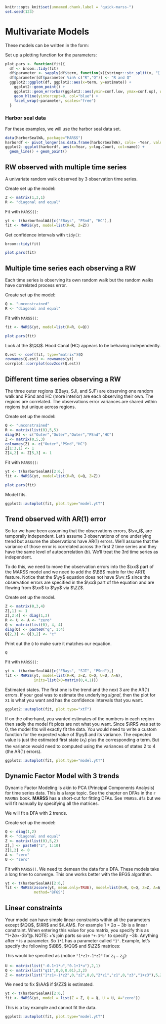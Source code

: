 ```r
knitr::opts_knit$set(unnamed.chunk.label = "quick-marss-")
set.seed(123)
```

# Multivariate Models {#chap-marss}

These models can be written in the form:
\begin{equation}
\begin{gathered}
\xx_t = \BB_t\xx_{t-1} + \uu_t + \CC_t\cc_t + \GG_t\ww_t, \text{ } \ww_t \sim \MVN(0,\QQ_t) \\
\yy_t = \ZZ_t\xx_t + \aa_t + \DD_t\dd_t + \HH_t\vv_t, \text{ } \vv_t \sim \MVN(0,\RR_t) \\
\xx_1 \sim \MVN(\pipi,\LAM) \text{ or } \xx_0 \sim \MVN(\pipi,\LAM)
\end{gathered}
(\#eq:short-marss)
\end{equation}

Set up a plotting function for the parameters:
```r
plot.pars <- function(fit){
  df <- broom::tidy(fit)
  df$parameter <- sapply(df$term, function(x){stringr::str_split(x, "[.]")[[1]][1]})
  df$parameter[df$parameter %in% c("R","Q")] <- "R and Q"
  ggplot2::ggplot(df, ggplot2::aes(x=term, y=estimate)) + 
    ggplot2::geom_point() +
    ggplot2::geom_errorbar(ggplot2::aes(ymin=conf.low, ymax=conf.up), width=0.2) +
    geom_hline(yintercept=0, col="blue") +
    facet_wrap(~parameter, scales="free")
  }
```

### Harbor seal data {-}

For these examples, we will use the harbor seal data set.
```r
data(harborSealWA, package="MARSS")
harbordf <- pivot_longer(as.data.frame(harborSealWA), cols= -Year, values_to="log.Count")
ggplot2::ggplot(harbordf, aes(x=Year, y=log.Count, col=name)) + 
  geom_line() + geom_point()
```

## RW observed with multiple time series

A univariate random walk observed by 3 observation time series.
\begin{equation}
\begin{gathered}
x_{t} = x_{t-1} + u + w_{t}, \text{ } w_t \sim \N(0,q)  \\
\\
\begin{bmatrix}y_1\\y_2\\y_3\end{bmatrix}_t
= \begin{bmatrix}1\\1\\1\end{bmatrix}
x_t
+ \begin{bmatrix}0\\0\\0\end{bmatrix}
+ \begin{bmatrix}v_1\\ v_2\\ v_3\end{bmatrix},
 \textrm{ } \vv_t \sim \MVN\begin{pmatrix}\begin{bmatrix}0\\0\\0\end{bmatrix},\begin{bmatrix}r&0&0\\0&r&0\\0&0&r\end{bmatrix} \end{pmatrix}
 \end{gathered}
(\#eq:short-mrw1)
\end{equation}

Create set up the model:
```r
Z <- matrix(1,3,1)
R <- "diagonal and equal"
```

Fit with `MARSS()`:
```r
yt <- t(harborSealWA)[c("EBays", "PSnd", "HC"),]
fit <- MARSS(yt, model=list(R=R, Z=Z))
```

Get confidence intervals with `tidy()`:
```r
broom::tidy(fit)
```

```r
plot.pars(fit)
```


## Multiple time series each observing a RW

Each time series is observing its own random walk but the random walks have correlated process error.
\begin{equation}
\begin{gathered}
\begin{bmatrix}x_1\\x_2\\x_3\end{bmatrix}_t
=
\begin{bmatrix}x_1\\x_2\\x_3\end{bmatrix}_{t-1}
+ \begin{bmatrix}u_1\\u_2\\u_3\end{bmatrix}
+ \begin{bmatrix}w_1\\ w_2\\ w_3\end{bmatrix},
 \textrm{ } \ww_t \sim \MVN\begin{pmatrix}\begin{bmatrix}0\\0\\0\end{bmatrix},
 \begin{bmatrix}q_1&c_{12}&c_{13}\\c_{12}&q_2&c_{23}\\c_{13}&c_{23}&q_3\end{bmatrix} \end{pmatrix}\\
 \begin{bmatrix}y_1\\y_2\\y_3\end{bmatrix}_t
= \begin{bmatrix}1&0&0\\0&1&0\\1&0&0\end{bmatrix}
\begin{bmatrix}x_1\\x_2\\x_3\end{bmatrix}_t
+ \begin{bmatrix}0\\0\\0\end{bmatrix}
+ \begin{bmatrix}v_1\\ v_2\\ v_3\end{bmatrix},
 \textrm{ } \vv_t \sim \MVN\begin{pmatrix}\begin{bmatrix}0\\0\\0\end{bmatrix},\begin{bmatrix}r&0&0\\0&r&0\\0&0&r\end{bmatrix} \end{pmatrix}  
 \end{gathered}
(\#eq:short-mrw2)
\end{equation}

Create set up the model:
```r
Q <- "unconstrained"
R <- "diagonal and equal"
```

Fit with `MARSS()`:
```r
fit <- MARSS(yt, model=list(R=R, Q=Q))
```

```r
plot.pars(fit)
```

Look at the $\QQ$. Hood Canal (HC) appears to be behaving independently.
```r
Q.est <- coef(fit, type="matrix")$Q
rownames(Q.est) <- rownames(yt)
corrplot::corrplot(cov2cor(Q.est))
```


## Different time series observing a RW

The three outer regions (EBays, SJI, and SJF) are observing one random walk and PSnd and HC (more interior) are each observing their own. The regions are correlated. The observations error variances are shared within regions but unique across regions.
\begin{equation}
\begin{gathered}
\begin{bmatrix}x_1\\x_2\\x_3\end{bmatrix}_t
=
\begin{bmatrix}x_1\\x_2\\x_3\end{bmatrix}_{t-1}
+ \begin{bmatrix}u_1\\u_2\\u_3\end{bmatrix}
+ \begin{bmatrix}w_1\\ w_2\\ w_3\end{bmatrix},
 \textrm{ } \ww_t \sim \MVN\begin{pmatrix}\begin{bmatrix}0\\0\\0\end{bmatrix},
 \begin{bmatrix}q_1&c_{12}&c_{13}\\c_{12}&q_2&c_{23}\\c_{13}&c_{23}&q_3\end{bmatrix} \end{pmatrix}\\
 \begin{bmatrix}y_1\\y_2\\y_3\\y_4\\y_5\end{bmatrix}_t
= \begin{bmatrix}1&0&0\\1&0&0\\1&0&0\\0&1&0\\0&0&1\end{bmatrix}
\begin{bmatrix}x_1\\x_2\\x_3\end{bmatrix}_t
+ \begin{bmatrix}0\\a_2\\a_3\\0\\0\end{bmatrix}
+ \begin{bmatrix}v_1\\ v_2\\ v_3 \\ v_4 \\ v_5\end{bmatrix},
 \textrm{ } 
 \vv_t \sim \MVN
 \begin{pmatrix}
 \begin{bmatrix}0\\0\\0\\0\\0\end{bmatrix},
 \begin{bmatrix}
 r_1&0&0&0&0\\
 0&r_1&0&0&0\\
 0&0&r_1&0&0\\
 0&0&0&r_2&0\\
 0&0&0&0&r_3
 \end{bmatrix}
 \end{pmatrix}  
 \end{gathered}
(\#eq:short-mrw3)
\end{equation}

Create set up the model:
```r
Q <- "unconstrained"
R <- matrix(list(0),5,5)
diag(R) <- c("Outer","Outer","Outer","PSnd","HC")
Z <- matrix(0,5,3)
colnames(Z) <- c("Outer","PSnd","HC")
Z[1:3,1] <- 1
Z[4,2] <- Z[5,3] <- 1
```

Fit with `MARSS()`:
```r
yt <- t(harborSealWA)[2:6,]
fit <- MARSS(yt, model=list(R=R, Q=Q, Z=Z))
```

```r
plot.pars(fit)
```

Model fits.
```r
ggplot2::autoplot(fit, plot.type="model.ytT")
```

## Trend observed with AR(1) error

So far we have been assuming that the observations errors, $\vv_t$, are temporally independent. Let's assume 3 observations of one underlying trend but assume the observations have AR(1) errors. We'll assume that the variance of those error is correlated across the first 2 time series and they have the same level of autocorrelation ($b$). We'll treat the 3rd time series as independent.

To do this, we need to move the observation errors into the $\xx$ part of the MARSS model and we need to add the $\BB$ matrix for the AR(1) feature. Notice that the $\yy$ equation does not have $\vv_t$ since the observation errors are specified in the $\xx$ part of the equation and are flowing from $\xx$ to $\yy$ via $\ZZ$.
\begin{equation}
\begin{gathered}
\begin{bmatrix}x_1\\x_2\\x_3\\x_4\end{bmatrix}_t
=
\begin{bmatrix}
1&0&0&0\\
0&b_1&0&0\\
0&0&b_1&0\\
0&0&0&b_2\\
\end{bmatrix}
\begin{bmatrix}x_1\\x_2\\x_3\\x_4\end{bmatrix}_{t-1}
+ \begin{bmatrix}w_1\\ w_2\\ w_3 \\ w_4\end{bmatrix},
 \textrm{ } \ww_t \sim \MVN\begin{pmatrix}
 \begin{bmatrix}0\\0\\0\end{bmatrix},
 \begin{bmatrix}
 q_1&0&0&0\\
 0&q_2&c&0\\
 0&c&q_3&0\\
 0&0&0&q_4\end{bmatrix} \end{pmatrix}\\
\begin{bmatrix}y_1\\y_2\\y_3\end{bmatrix}_t
= \begin{bmatrix}
 1&1&0&0\\
 1&0&1&0\\
 1&0&0&1\end{bmatrix}
\begin{bmatrix}x_1\\x_2\\x_3\\x_4\end{bmatrix}_t
+ \begin{bmatrix}0\\a_2\\a_3\end{bmatrix}
\end{gathered}
(\#eq:short-mss-ar1)
\end{equation}

Create set up the model.
```r
Z <- matrix(0,3,4)
Z[,1] <- 1
Z[,2:4] <- diag(1,3)
R <- U <- A <- "zero"
Q <- matrix(list(0), 4, 4)
diag(Q) <- paste0("q", 1:4)
Q[2,3] <- Q[3,2] <- "c"
```

Print out the `Q` to make sure it matches our equation.
```r
Q
```

Fit with `MARSS()`:
```r
yt <- t(harborSealWA)[c("EBays", "SJI", "PSnd"),]
fit <- MARSS(yt, model=list(R=R, Z=Z, Q=Q, U=U, A=A),     
             inits=list(x0=matrix(0,4,1)))
```

Estimated states. The first one is the trend and the next 3 are the AR(1) errors. If your goal was to estimate the underlying *signal*, then the plot for `X1` is what you want and has the confidence intervals that you want.

```r
ggplot2::autoplot(fit, plot.type="xtT")
```

If on the otherhand, you wanted estimates of the numbers in each region then sadly the model fit plots are not what you want. Since $\RR$ was set to 0, the model fits will exactly fit the data. You would need to write a custom function for the expected value of $\yy$ and its variance. The expected value is just the estimated first state ($x_1$) plus the corresponding $a$ term. But the variance would need to computed using the variances of states 2 to 4 (the AR(1) errors).

```r
ggplot2::autoplot(fit, plot.type="model.ytT")
```

## Dynamic Factor Model with 3 trends

Dynamic Factor Modeling is akin to PCA (Principal Components Analysis) for time series data. This is a large topic. See the chapter on DFAs in the `r MARMES` book. **MARSS** has a short-cut for fitting DFAs. See `?MARSS.dfa` but we will fit manually by specifying all the matrices.

We will fit a DFA with 2 trends.
\begin{equation}
\begin{gathered}
\begin{bmatrix}x_1\\x_2\end{bmatrix}_t
=
\begin{bmatrix}x_1\\x_2\end{bmatrix}_{t-1}
+ \begin{bmatrix}w_1\\ w_2\end{bmatrix},
 \textrm{ } \ww_t \sim \MVN\begin{pmatrix}\begin{bmatrix}0\\0\end{bmatrix},
 \begin{bmatrix}1&0\\0&1\end{bmatrix} \end{pmatrix}\\
 \begin{bmatrix}y_1\\y_2\\y_3\\y_4\\y_5\end{bmatrix}_t
= \begin{bmatrix}z_1&0\\z_2&z_6\\z_3&z_7\\z_4&z_8\\z_5&z_9\end{bmatrix}
\begin{bmatrix}x_1\\x_2\end{bmatrix}_t
+ \begin{bmatrix}0\\0\\0\\0\\0\end{bmatrix}
+ \begin{bmatrix}v_1\\ v_2\\ v_3 \\ v_4 \\ v_5\end{bmatrix},
 \textrm{ } \vv_t \sim \MVN\begin{pmatrix}\begin{bmatrix}0\\0\\0\\0\\0\end{bmatrix},
 \begin{bmatrix}
 r&0&0&0&0\\
 0&r&0&0&0\\
 0&0&r&0&0\\
 0&0&0&r&0\\
 0&0&0&0&r
 \end{bmatrix} \end{pmatrix}  
 \end{gathered}
(\#eq:short-mdfa)
\end{equation}

Create set up the model:
```r
Q <- diag(1,2)
R <- "diagonal and equal"
Z <- matrix(list(0),5,2)
Z[,] <- paste0("z", 1:10)
Z[1,2] <- 0
A <- "zero"
U <- "zero"
```

Fit with `MARSS()`. We need to demean the data for a DFA. These models take a long time to converge. This one works better with the BFGS algorithm.
```r
yt <- t(harborSealWA)[2:6,]
fit <- MARSS(zscore(yt, mean.only=TRUE), model=list(R=R, Q=Q, Z=Z, A=A, U=U),
             method="BFGS")
```

## Linear constraints

Your model can have simple linear constraints within all the parameters except $\QQ$, $\RR$ and $\LAM$.  For example $1+2a-3b$ is a linear constraint. When entering this value for you matrix, you specify this as \verb@"1+2*a+-3*b"@. NOTE: $+$'s join parts so use `"+-3*b"` to specify $-3b$. Anything after `*` is a parameter. So `1*1` has a parameter called `"1"`. Example, let's specify the following $\BB$, $\QQ$ and $\ZZ$ matrices:
\begin{equation*}
\UU = \begin{bmatrix}u-0.1\\ u+0.1\end{bmatrix}\quad
\QQ = \begin{bmatrix}q_{11}&0\\ 0.01&0\end{bmatrix}\quad
\ZZ = \begin{bmatrix}z_1-z_2&2z_1\\ 0&z_1\\ z_2&0 \\ 0&z_3 \\ 0&1+z_3\end{bmatrix}
\end{equation*}

This would be specified as (notice `"1*z1+-1*z2"` for $z_1-z_2$):
```r
U <- matrix(list("-0.1+1*u","0.1+1*u"),2,1)
Q <- matrix(list("q11",0,0,0.01),2,2)
Z <- matrix(list("1*z1+-1*z2",0,"z2",0,0,"2*z1","z1",0,"z3","1+z3"),5,2)
```

We need to fix $\AA$ if $\ZZ$ is estimated. 
```r
yt <- t(harborSealWA)[2:6,]
fit <- MARSS(yt, model = list(Z = Z, Q = Q, U = U, A="zero"))
```

This is a toy example and cannot fit the data.
```r
ggplot2::autoplot(fit, plot.type="model.ytT")
```
